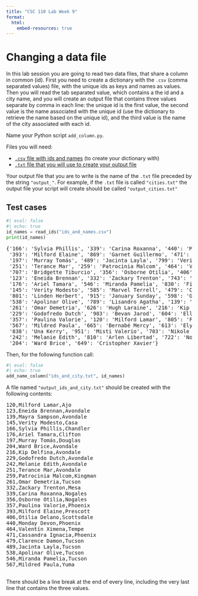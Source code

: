 ```yaml
---
title: "CSC 110 Lab Week 9"
format:
  html:
    embed-resources: true
---
```


# Changing a data file

In this lab session you are going to read two data files, that share a column in common (id). First you need to create a dictionary with the `.csv` (comma separated values) file, with the unique ids as keys and names as values. Then you will read the tab separated value, which contains a the id and a city name, and you will create an output file that contains three values separate by comma in each line: the unique id is the first value, the second value is the name associated with the unique id (use the dictionary to retrieve the name based on the unique id), and the third value is the name of the city associated with each id.

Name your Python script `add_column.py`.

Files you will need:

* [`.csv` file with ids and names](ids_and_names.csv) (to create your dictionary with)
* [`.txt` file that you will use to create your output file](ids_and_city.txt)

Your output file that you are to write is the name of the `.txt` file preceded by the string `"output_"`. For example, if the `.txt` file is called `"cities.txt"` the output file your script will create should be called `"output_cities.txt"`

## Test cases

```python
#| eval: false
#| echo: true
id_names = read_ids("ids_and_names.csv")
print(id_names)
```

<pre>
{'166': 'Sylvia Phillis', '339': 'Carina Roxanna', '440': 'Monday Devon', 
 '393': 'Milford Elaine', '869': 'Garnet Guillermo', '471': 'Cassandra Ignacia', 
 '197': 'Murray Tomás', '489': 'Jacinta Layla', '799': 'Verity Mathew', 
 '251': 'Terance Mar', '259': 'Patrocinia Malcom', '464': 'Valentín Ximena', 
 '707': 'Bridgette Tiburcio', '356': 'Osborne Otilia', '406': 'Otilia Delano', 
 '123': 'Eneida Brennan', '332': 'Zackary Trenton', '743': 'Florencio Clotilde', 
 '176': 'Ariel Tamara', '546': 'Miranda Pamelia', '830': 'Fiona Garey', 
 '145': 'Verity Modesto', '585': 'Marvel Terrell', '479': 'Clarence Damon', 
 '801': 'Linden Herbert', '915': 'January Sunday', '598': 'Guadalupe Margaret',
 '538': 'Apolinar Olive', '789': 'Lisandro Agatha', '139': 'Mayra Sampson', 
 '261': 'Omar Demetria', '626': 'Hugh Laraine', '216': 'Kip Delfina', 
 '229': 'Godofredo Dutch', '983': 'Bevan Jarod', '604': 'Ellery Luján', 
 '357': 'Paulina Valorie', '120': 'Milford Lamar', '805': 'Fern Valeria', 
 '567': 'Mildred Paula', '665': 'Bernabé Mercy', '613': 'Ely Lindsay', 
 '838': 'Una Kerry', '951': 'Misti Valerio', '703': 'Nikole Norman', 
 '242': 'Melanie Edith', '810': 'Arlen Libertad', '722': 'Nola Virginia', 
 '204': 'Ward Brice', '649': 'Cristopher Xavier'}
</pre>


Then, for the following function call:

```python
#| eval: false
#| echo: true
add_name_column("ids_and_city.txt", id_names)
```

A file named `"output_ids_and_city.txt"` should be created with the following contents:

<pre>
120,Milford Lamar,Ajo
123,Eneida Brennan,Avondale
139,Mayra Sampson,Avondale
145,Verity Modesto,Casa
166,Sylvia Phillis,Chandler
176,Ariel Tamara,Clifton
197,Murray Tomás,Douglas
204,Ward Brice,Avondale
216,Kip Delfina,Avondale
229,Godofredo Dutch,Avondale
242,Melanie Edith,Avondale
251,Terance Mar,Avondale
259,Patrocinia Malcom,Kingman
261,Omar Demetria,Tucson
332,Zackary Trenton,Mesa
339,Carina Roxanna,Nogales
356,Osborne Otilia,Nogales
357,Paulina Valorie,Phoenix
393,Milford Elaine,Prescott
406,Otilia Delano,Scottsdale
440,Monday Devon,Phoenix
464,Valentín Ximena,Tempe
471,Cassandra Ignacia,Phoenix
479,Clarence Damon,Tucson
489,Jacinta Layla,Tucson
538,Apolinar Olive,Tucson
546,Miranda Pamelia,Tucson
567,Mildred Paula,Yuma

</pre>

There should be a line break at the end of every line, including the very last line that contains the three values.